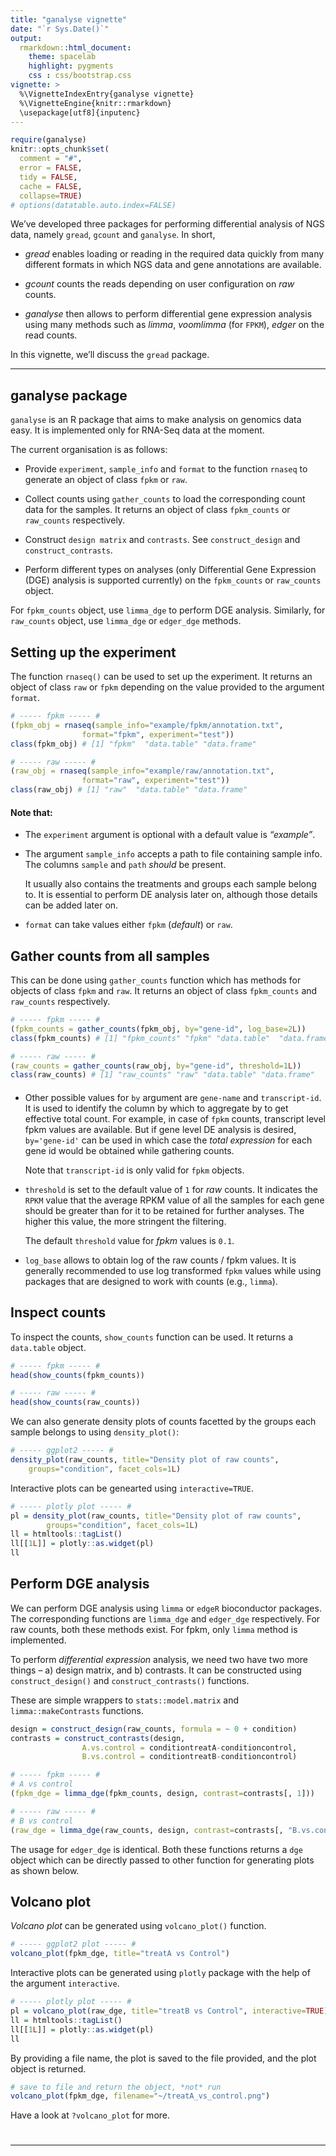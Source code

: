 ```yaml
---
title: "ganalyse vignette"
date: "`r Sys.Date()`"
output: 
  rmarkdown::html_document:
    theme: spacelab
    highlight: pygments
    css : css/bootstrap.css
vignette: >
  %\VignetteIndexEntry{ganalyse vignette}
  %\VignetteEngine{knitr::rmarkdown}
  \usepackage[utf8]{inputenc}
---
```


```r
require(ganalyse)
knitr::opts_chunk$set(
  comment = "#",
  error = FALSE,
  tidy = FALSE,
  cache = FALSE,
  collapse=TRUE)
# options(datatable.auto.index=FALSE)
```

We've developed three packages for performing differential analysis of NGS 
data, namely `gread`, `gcount` and `ganalyse`. In short,

* *gread* enables loading or reading in the required data quickly from many 
different formats in which NGS data and gene annotations are available. 

* *gcount* counts the reads depending on user configuration on *raw* counts.

* *ganalyse* then allows to perform differential gene expression analysis 
using many methods such as *limma*, *voomlimma* (for `FPKM`), *edger* on the 
read counts.

In this vignette, we'll discuss the `gread` package.

***

## ganalyse package

`ganalyse` is an R package that aims to make analysis on genomics data easy. 
It is implemented only for RNA-Seq data at the moment.

The current organisation is as follows:

* Provide `experiment`, `sample_info` and `format` to the function `rnaseq` to 
generate an object of class `fpkm` or `raw`.

* Collect counts using `gather_counts` to load the corresponding count data 
for the samples. It returns an object of class `fpkm_counts` or `raw_counts` 
respectively.

* Construct `design matrix` and `contrasts`. See `construct_design` and 
`construct_contrasts`.

* Perform different types on analyses (only Differential Gene Expression (DGE) 
analysis is supported currently) on the `fpkm_counts` or `raw_counts` object.

For `fpkm_counts` object, use `limma_dge` to perform DGE analysis. Similarly, 
for `raw_counts` object, use `limma_dge` or `edger_dge` methods.

## Setting up the experiment

The function `rnaseq()` can be used to set up the experiment. It returns an 
object of class `raw` or `fpkm` depending on the value provided to the 
argument `format`.

```r
# ----- fpkm ----- #
(fpkm_obj = rnaseq(sample_info="example/fpkm/annotation.txt", 
                format="fpkm", experiment="test"))
class(fpkm_obj) # [1] "fpkm"  "data.table" "data.frame"

# ----- raw ----- #
(raw_obj = rnaseq(sample_info="example/raw/annotation.txt", 
                format="raw", experiment="test"))
class(raw_obj) # [1] "raw"  "data.table" "data.frame"
```

#### Note that: {.bs-callout .bs-callout-info}

* The `experiment` argument is optional with a default value is *"example"*.

* The argument `sample_info` accepts a path to file containing sample info. 
The columns `sample` and `path` *should* be present. 

    It usually also contains the treatments and groups each sample belong to. 
    It is essential to perform DE analysis later on, although those details 
    can be added later on.

* `format` can take values either `fpkm` (*default*) or `raw`.

## Gather counts from all samples

This can be done using `gather_counts` function which has methods for objects 
of class `fpkm` and `raw`. It returns an object of class `fpkm_counts` and 
`raw_counts` respectively.

```r
# ----- fpkm ----- #
(fpkm_counts = gather_counts(fpkm_obj, by="gene-id", log_base=2L))
class(fpkm_counts) # [1] "fpkm_counts" "fpkm" "data.table"  "data.frame"

# ----- raw ----- #
(raw_counts = gather_counts(raw_obj, by="gene-id", threshold=1L))
class(raw_counts) # [1] "raw_counts" "raw" "data.table" "data.frame"
```

#### {.bs-callout .bs-callout-info}

* Other possible values for `by` argument are `gene-name` and `transcript-id`. 
It is used to identify the column by which to aggregate by to get effective 
total count. For example, in case of `fpkm` counts, transcript level fpkm 
values are available. But if gene level DE analysis is desired, `by='gene-id'` 
can be used in which case the *total expression* for each gene id would be 
obtained while gathering counts.

    Note that `transcript-id` is only valid for `fpkm` objects.

* `threshold` is set to the default value of `1` for *raw* counts. It 
indicates the `RPKM` value that the average RPKM value of all the samples for 
each gene should be greater than for it to be retained for further analyses. 
The higher this value, the more stringent the filtering.

    The default `threshold` value for *fpkm* values is `0.1`.

* `log_base` allows to obtain log of the raw counts / fpkm values. It is 
generally recommended to use log transformed `fpkm` values while using 
packages that are designed to work with counts (e.g., `limma`).

## Inspect counts

To inspect the counts, `show_counts` function can be used. It returns a 
`data.table` object.

```r
# ----- fpkm ----- #
head(show_counts(fpkm_counts))

# ----- raw ----- #
head(show_counts(raw_counts))
```

We can also generate density plots of counts facetted by the groups each 
sample belongs to using `density_plot()`:

```r
# ----- ggplot2 ----- #
density_plot(raw_counts, title="Density plot of raw counts", 
    groups="condition", facet_cols=1L)
```

Interactive plots can be genearted using `interactive=TRUE`.

```r
# ----- plotly plot ----- #
pl = density_plot(raw_counts, title="Density plot of raw counts", 
        groups="condition", facet_cols=1L)
ll = htmltools::tagList()
ll[[1L]] = plotly::as.widget(pl)
ll
```

## Perform DGE analysis

We can perform DGE analysis using `limma` or `edgeR` bioconductor packages. 
The corresponding functions are `limma_dge` and `edger_dge` respectively. 
For raw counts, both these methods exist. For fpkm, only `limma` method is 
implemented.

To perform *differential expression* analysis, we need two have two more 
things -- a) design matrix, and b) contrasts. It can be constructed using 
`construct_design()` and `construct_contrasts()` functions. 

These are simple wrappers to `stats::model.matrix` and `limma::makeContrasts` 
functions.

```r
design = construct_design(raw_counts, formula = ~ 0 + condition)
contrasts = construct_contrasts(design, 
                A.vs.control = conditiontreatA-conditioncontrol,
                B.vs.control = conditiontreatB-conditioncontrol)

# ----- fpkm ----- #
# A vs control
(fpkm_dge = limma_dge(fpkm_counts, design, contrast=contrasts[, 1]))

# ----- raw ----- #
# B vs control
(raw_dge = limma_dge(raw_counts, design, contrast=contrasts[, "B.vs.control"]))
```

The usage for `edger_dge` is identical. Both these functions returns a `dge` 
object which can be directly passed to other function for generating plots 
as shown below.

## Volcano plot

*Volcano plot* can be generated using `volcano_plot()` function.

```r
# ----- ggplot2 plot ----- # 
volcano_plot(fpkm_dge, title="treatA vs Control")
```

Interactive plots can be generated using `plotly` package with the help of 
the argument `interactive`.

```r
# ----- plotly plot ----- #
pl = volcano_plot(raw_dge, title="treatB vs Control", interactive=TRUE)
ll = htmltools::tagList()
ll[[1L]] = plotly::as.widget(pl)
ll
```

By providing a file name, the plot is saved to the file provided, and the 
plot object is returned.

```r
# save to file and return the object, *not* run 
volcano_plot(fpkm_dge, filename="~/treatA_vs_control.png")
```

Have a look at `?volcano_plot` for more.

#

***

